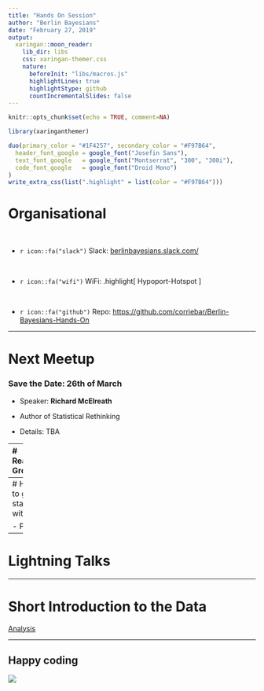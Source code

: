 ```yaml
---
title: "Hands On Session"
author: "Berlin Bayesians"
date: "February 27, 2019"
output: 
  xaringan::moon_reader:
    lib_dir: libs
    css: xaringan-themer.css
    nature:
      beforeInit: "libs/macros.js"
      highlightLines: true  
      highlightStype: github
      countIncrementalSlides: false
---
```


```r
knitr::opts_chunk$set(echo = TRUE, comment=NA)
```
```r
library(xaringanthemer)

duo(primary_color = "#1F4257", secondary_color = "#F97B64",
  header_font_google = google_font("Josefin Sans"),
  text_font_google   = google_font("Montserrat", "300", "300i"),
  code_font_google   = google_font("Droid Mono")
)
write_extra_css(list(".highlight" = list(color = "#F97B64")))
```
# Organisational

<br>


- `r icon::fa("slack")` Slack: [berlinbayesians.slack.com/]()


<br>

- `r icon::fa("wifi")` WiFi: .highlight[ Hypoport-Hotspot ]


<br>

- `r icon::fa("github")` Repo: [https://github.com/corriebar/Berlin-Bayesians-Hands-On]()


---

# Next Meetup



### Save the Date: 26th of March

- Speaker: __Richard McElreath__

- Author of Statistical Rethinking

- Details: TBA

---
# Reading Group

- First meeting: .highlight[ 28th of March]

<br>

.center[
![:scale 40%](img/bda_cover.png)
]

---
# How to get started with ..

- PyMC


---

# Lightning Talks



---

# Short Introduction to the Data
[Analysis](EDA.md)

---
## Happy coding

![](https://media.giphy.com/media/o0vwzuFwCGAFO/giphy.gif)


